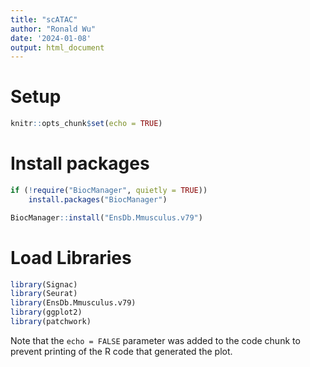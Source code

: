 ```yaml
---
title: "scATAC"
author: "Ronald Wu"
date: '2024-01-08'
output: html_document
---
```


# Setup
```r
knitr::opts_chunk$set(echo = TRUE)
```

# Install packages
```r
if (!require("BiocManager", quietly = TRUE))
    install.packages("BiocManager")

BiocManager::install("EnsDb.Mmusculus.v79")
```

# Load Libraries
```r
library(Signac)
library(Seurat)
library(EnsDb.Mmusculus.v79)
library(ggplot2)
library(patchwork)
```

Note that the `echo = FALSE` parameter was added to the code chunk to prevent printing of the R code that generated the plot.
